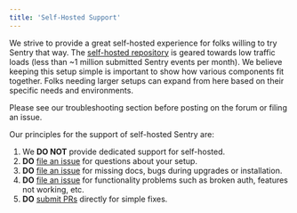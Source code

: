 ```yaml
---
title: 'Self-Hosted Support'
---
```


We strive to provide a great self-hosted experience for folks willing to try Sentry that way. The [self-hosted repository](https://github.com/getsentry/self-hosted) is geared towards low traffic loads (less than ~1 million submitted Sentry events per month). We believe keeping this setup simple is important to show
how various components fit together. Folks needing larger setups can expand from here based on their specific needs and environments.

<Alert title="Note" level="info">
Please see our <Link to="/self-hosted/#troubleshooting">troubleshooting section</Link> before posting on the forum or filing an issue.
</Alert>

Our principles for the support of self-hosted Sentry are:

1. We **DO NOT** provide dedicated support for self-hosted.
2. **DO** [file an issue](https://github.com/getsentry/self-hosted/issues/new?assignees=&labels=&template=problem-report.yml) for questions about your setup.
3. **DO** [file an issue](https://github.com/getsentry/self-hosted/issues/new/choose) for missing docs, bugs during upgrades or installation.
4. **DO** [file an issue](https://github.com/getsentry/sentry/issues/new/choose) for functionality problems such as broken auth, features not working, etc.
5. **DO** [submit PRs](https://github.com/getsentry/self-hosted/compare) directly for simple fixes.
